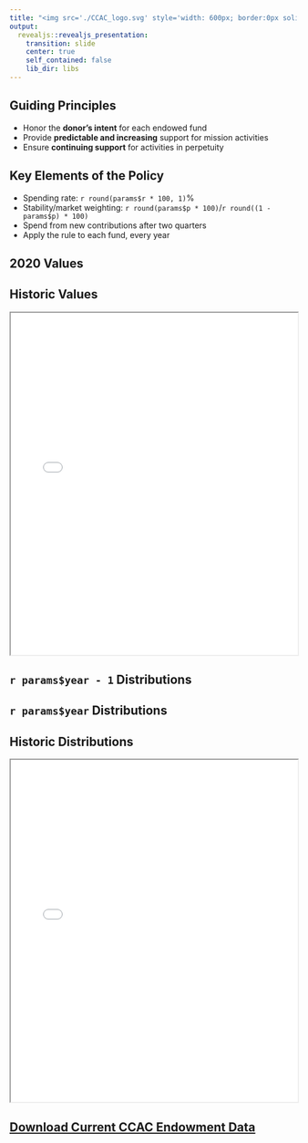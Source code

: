 ```yaml
---
title: "<img src='./CCAC_logo.svg' style='width: 600px; border:0px solid black; box-shadow: 0px 0px;'/><br>CCAC Endowments:<br>2019 & 2020 Distributions"
output:
  revealjs::revealjs_presentation:
    transition: slide
    center: true
    self_contained: false
    lib_dir: libs
---
```


## Guiding Principles

- Honor the **donor's intent** for each endowed fund
- Provide **predictable and increasing** support for mission activities
- Ensure **continuing support** for activities in perpetuity

## Key Elements of the Policy

- Spending rate: `r round(params$r * 100, 1)`%
- Stability/market weighting: `r round(params$p * 100)`/`r round((1 - params$p) * 100)`
- Spend from new contributions after two quarters
- Apply the rule to each fund, every year

## 2020 Values


<!-- <iframe src="./ccac_endowments_current_table.html" height="600" style="width:100%;height:800;"></iframe> -->

## Historic Values

<iframe src="./endowment_model_market.html" height="600" style="width:100%;height:600;"></iframe>

## `r params$year - 1` Distributions
<!-- <iframe src="./ccac_endowments_`r params$year - 1`_table.html" height="600" style="width:100%;height:800;"></iframe> -->

## `r params$year` Distributions
<!-- <iframe src="./ccac_endowments_`r params$year`_table.html" height="600" style="width:100%;height:800;"></iframe> -->

## Historic Distributions
<iframe src="./endowment_model_distribution.html" height="600" style="width:100%;height:600;"></iframe>

## [Download Current CCAC Endowment Data](./CCAC_endowment_data.xlsx)

